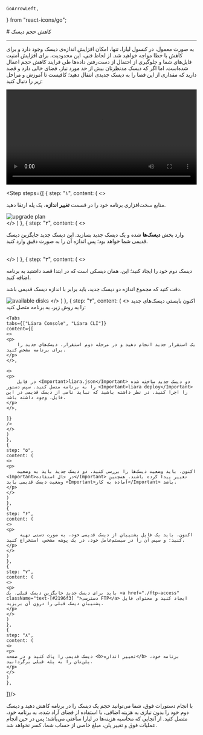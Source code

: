     GoArrowLeft,
} from "react-icons/go";


<Layout>
<Head>
<title>مستندات کاهش حجم دیسک‌ - لیارا</title>
</Head>
# کاهش حجم دیسک

<hr className="mb-2" />
به صورت معمول، در کنسول لیارا، تنها، امکان افزایش اندازه‌ی دیسک وجود دارد و برای کاهش با خطا مواجه خواهید شد. از لحاظ فنی، این محدودیت، برای افزایش امنیت فایل‌های شما و جلوگیری از احتمال از دست‌رفتن داده‌ها طی فرایند کاهش حجم اعمال شده‌است.
اما اگر که دیسک مدنظرتان بیش از حد مورد نیاز، فضای خالی دارد و قصد دارید که مقداری از این فضا را به دیسک جدیدی انتقال دهید؛ کافیست تا آموزش و مراحل زیر را دنبال کنید:
<div className="h-4" />

<video
  src="https://files.liara.ir/liara/disks/reduce-disk-size.mp4"
  controls="controls"
  className="block w-full"
  width="100%" />

<Step  steps={[
    {
    step: "۱",
    content: (
    <>
        <p>
        منابع سخت‌افزاری برنامه خود را در قسمت <b>تغییر اندازه</b>، یک پله ارتقا دهید.
        </p>
        <div className="h-4" />
        <img src="https://files.liara.ir/liara/docs/upgrade-plans.gif" alt="upgrade plan"/>
        <div className="h-4" />
    </>
    )
    },
    {
    step: "۲",
    content: (
    <>   
        <p> وارد بخش <b>دیسک‌ها</b> شده و یک دیسک جدید بسازید. این دیسک جدید جایگزین دیسک قدیمی شما خواهد بود؛ پس اندازه آن را به صورت دقیق وارد کنید.</p>            
    </>
    )
    },
    {
    step: "۳",
    content: (
    <>   
    <p>دیسک دوم خود را ایجاد کنید؛ این، همان دیسکی است که در ابتدا قصد داشتید به برنامه اضافه کنید.</p>
    <div className="h-2" />
    <Alert variant="info">
    <p>
        دقت کنید که مجموع اندازه دو دیسک جدید، باید برابر با اندازه دیسک قدیمی باشد.
    </p>
    </Alert>
    <div className="h-2" />
    <img src="https://files.liara.ir/liara/docs/multiple-disks-availability.png" alt="available disks"/>
    </>
    )
    },
    {
    step: "۴",
    content: (
    <>
    اکنون بایستی دیسک‌های جدید را به روش زیر، به برنامه متصل کنید:

    <Tabs 
    tabs={["Liara Console", "Liara CLI"]} 
    content={[
    <>
    <p>
        یک استقرار جدید انجام دهید و در مرحله دوم استقرار، دیسک‌های جدید را برای برنامه مشخص کنید.
    </p>
    </>,
    
    <>
    <p>
        در فایل <Important>liara.json</Important> دو دیسک جدید ساخته شده را به برنامه متصل کنید. سپس دستور <Important>liara deploy</Important> را اجرا کنید. در نظر داشته باشید که نباید نامی از دیسک قدیمی در این فایل، وجود داشته باشد.
    </p>
    </>,

    ]} 
    />   
    </>
    )
    },
    {
    step: "۵",
    content: (
    <>   
    <p>
        اکنون، باید وضعیت دیسک‌ها را بررسی کنید. دو دیسک جدید باید به وضعیت <Important>در حال استفاده</Important> تغییر پیدا کرده باشند. همچنین وضعیت دیسک قدیمی باید <Important>آماده به کار</Important> باشد.
    </p>
    </>
    )
    },
    {
    step: "۶",
    content: (
    <>   
    <p>
         اکنون، باید یک فایل پشتیبان از دیسک قدیمی خود، به صورت دستی تهیه کنید؛ و سپس آن را در سیستم‌عامل خود، در یک پوشه مشخص، استخراج کنید.
    </p>
    </>
    )
    },
    {
    step: "۷",
    content: (
    <>   
    <p>
    باید برای دیسک جدیدِ جایگزینِ دیسک قبلی، یک <a href="./ftp-access" className="text-[#2196f3] ">دسترسی FTP</a> ایجاد کنید و محتوای فایل پشتیبانِ دیسک قبلی را درون آن بریزید.
    </p>
    </>
    )
    },
    {
    step: "۸",
    content: (
    <>   
    <p>
    دیسک قدیمی را پاک کنید و در صفحه <b>تغییر اندازه</b> برنامه خود، پلن‌تان را به پله قبلی برگردانید.
    </p>
    </>
    )
    },
]}/>

<div className="h-4" />
با انجام دستورات فوق، شما می‌توانید حجم یک دیسک را در برنامه کاهش دهید و دیسک دوم خود را بدون نیازی به هزینه اضافی، با استفاده از فضای آزاد شده، به برنامه خود، متصل کنید.
از آنجایی که محاسبه هزینه‌ها در لیارا ساعتی می‌باشد؛ پس در حین انجام عملیات فوق و تغییر پلن، مبلغ خاصی از حساب شما، کسر نخواهد شد. 

</Layout>